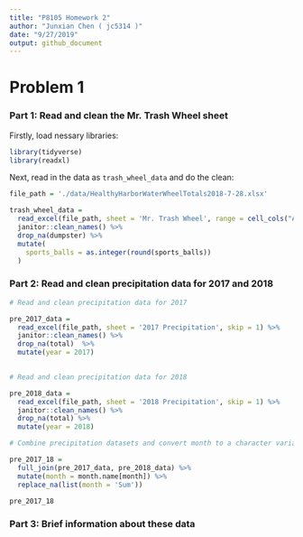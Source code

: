 ```yaml
---
title: "P8105 Homework 2"
author: "Junxian Chen ( jc5314 )"
date: "9/27/2019"
output: github_document
---
```


# Problem 1

### Part 1: Read and clean the Mr. Trash Wheel sheet

Firstly, load nessary libraries:

```r
library(tidyverse)
library(readxl)
```

Next, read in the data as `trash_wheel_data` and do the clean:

```r
file_path = './data/HealthyHarborWaterWheelTotals2018-7-28.xlsx'

trash_wheel_data = 
  read_excel(file_path, sheet = 'Mr. Trash Wheel', range = cell_cols("A:N")) %>%
  janitor::clean_names() %>%
  drop_na(dumpster) %>%
  mutate(
    sports_balls = as.integer(round(sports_balls))
  )
```

### Part 2: Read and clean precipitation data for 2017 and 2018

```r
# Read and clean precipitation data for 2017

pre_2017_data = 
  read_excel(file_path, sheet = '2017 Precipitation', skip = 1) %>%
  janitor::clean_names() %>% 
  drop_na(total)  %>% 
  mutate(year = 2017)
  
```

```r
# Read and clean precipitation data for 2018

pre_2018_data = 
  read_excel(file_path, sheet = '2018 Precipitation', skip = 1) %>%
  janitor::clean_names() %>% 
  drop_na(total) %>% 
  mutate(year = 2018)
```

```r
# Combine precipitation datasets and convert month to a character variable

pre_2017_18 = 
  full_join(pre_2017_data, pre_2018_data) %>%
  mutate(month = month.name[month]) %>%
  replace_na(list(month = 'Sum'))

pre_2017_18
```

### Part 3: Brief information about these data


